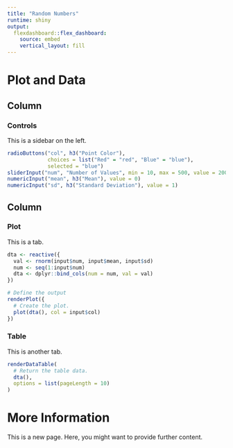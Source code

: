 ```yaml
---
title: "Random Numbers"
runtime: shiny
output:
  flexdashboard::flex_dashboard:
    source: embed
    vertical_layout: fill
---
```


Plot and Data
=======================================================================

Column {.sidebar}
-----------------------------------------------------------------------

### Controls

This is a sidebar on the left.

```r
radioButtons("col", h3("Point Color"),
             choices = list("Red" = "red", "Blue" = "blue"),
             selected = "blue")
sliderInput("num", "Number of Values", min = 10, max = 500, value = 200)
numericInput("mean", h3("Mean"), value = 0)
numericInput("sd", h3("Standard Deviation"), value = 1)
```

Column {.tabset}
-----------------------------------------------------------------------

### Plot

This is a tab.

```r
dta <- reactive({
  val <- rnorm(input$num, input$mean, input$sd)
  num <- seq(1:input$num)
  dta <- dplyr::bind_cols(num = num, val = val)
})

# Define the output
renderPlot({
  # Create the plot.
  plot(dta(), col = input$col)
})
```

### Table

This is another tab.

```r
renderDataTable(
  # Return the table data.
  dta(), 
  options = list(pageLength = 10)
)
```


More Information
=======================================================================

This is a new page. Here, you might want to provide further content.
